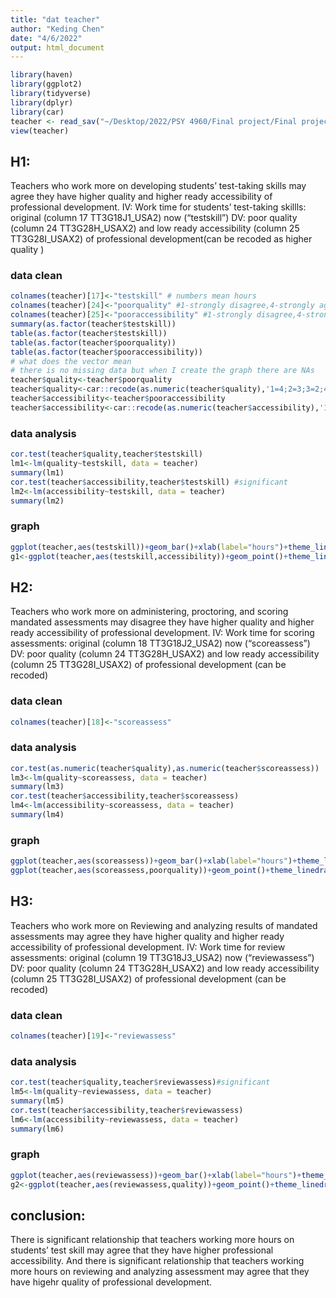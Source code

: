 ```yaml
---
title: "dat teacher"
author: "Keding Chen"
date: "4/6/2022"
output: html_document
---
```

```r
library(haven)
library(ggplot2)
library(tidyverse)
library(dplyr)
library(car)
teacher <- read_sav("~/Desktop/2022/PSY 4960/Final project/Final project-Keding/TeacherData.sav")
view(teacher)

```

## H1: 
Teachers who work more on developing students' test-taking skills may agree they have higher quality and higher ready accessibility of professional development. 
IV: Work time for students' test-taking skillls: original (column 17 TT3G18J1_USA2) now ("testskill")
DV: poor quality (column 24 TT3G28H_USAX2) and low ready accessibility (column 25 TT3G28I_USAX2) of professional development(can be recoded as higher quality )

### data clean
```r

colnames(teacher)[17]<-"testskill" # numbers mean hours
colnames(teacher)[24]<-"poorquality" #1-strongly disagree,4-strongly agree
colnames(teacher)[25]<-"pooraccessibility" #1-strongly disagree,4-strongly agree
summary(as.factor(teacher$testskill))
table(as.factor(teacher$testskill))
table(as.factor(teacher$poorquality))
table(as.factor(teacher$pooraccessibility))
# what does the vector mean
# there is no missing data but when I create the graph there are NAs
teacher$quality<-teacher$poorquality
teacher$quality<-car::recode(as.numeric(teacher$quality),'1=4;2=3;3=2;4=1')
teacher$accessibility<-teacher$pooraccessibility
teacher$accessibility<-car::recode(as.numeric(teacher$accessibility),'1=4;2=3;3=2;4=1')


```

### data analysis
```r
cor.test(teacher$quality,teacher$testskill)
lm1<-lm(quality~testskill, data = teacher)
summary(lm1)
cor.test(teacher$accessibility,teacher$testskill) #significant 
lm2<-lm(accessibility~testskill, data = teacher)
summary(lm2)

```

### graph
```r
ggplot(teacher,aes(testskill))+geom_bar()+xlab(label="hours")+theme_linedraw()+facet_wrap(~as.factor(quality))
g1<-ggplot(teacher,aes(testskill,accessibility))+geom_point()+theme_linedraw()+xlab(label="hours on students' test skill")+ylab(label="accessibility")+geom_smooth(method="lm")
```

## H2:
Teachers who work more on administering, proctoring, and scoring mandated assessments may disagree they have higher quality and higher ready accessibility of professional development. 
IV: Work time for scoring assessments: original (column 18 TT3G18J2_USA2) now ("scoreassess")
DV: poor quality (column 24 TT3G28H_USAX2) and low ready accessibility (column 25 TT3G28I_USAX2) of professional development (can be recoded)

### data clean
```r
colnames(teacher)[18]<-"scoreassess"

```

### data analysis
```r
cor.test(as.numeric(teacher$quality),as.numeric(teacher$scoreassess))
lm3<-lm(quality~scoreassess, data = teacher)
summary(lm3)
cor.test(teacher$accessibility,teacher$scoreassess)
lm4<-lm(accessibility~scoreassess, data = teacher)
summary(lm4)
```

### graph
```r
ggplot(teacher,aes(scoreassess))+geom_bar()+xlab(label="hours")+theme_linedraw()+facet_wrap(~as.factor(poorquality))
ggplot(teacher,aes(scoreassess,poorquality))+geom_point()+theme_linedraw()+xlab(label="hours")+ylab(label="agreeness")+geom_smooth(method="lm")
```

## H3:
Teachers who work more on Reviewing and analyzing results of mandated assessments may agree they have higher quality and higher ready accessibility of professional development. 
IV: Work time for review assessments: original (column 19 TT3G18J3_USA2) now ("reviewassess")
DV: poor quality (column 24 TT3G28H_USAX2) and low ready accessibility (column 25 TT3G28I_USAX2) of professional development (can be recoded)

### data clean
```r
colnames(teacher)[19]<-"reviewassess"
```

### data analysis
```r
cor.test(teacher$quality,teacher$reviewassess)#significant
lm5<-lm(quality~reviewassess, data = teacher)
summary(lm5)
cor.test(teacher$accessibility,teacher$reviewassess)
lm6<-lm(accessibility~reviewassess, data = teacher)
summary(lm6)
```

### graph
```r
ggplot(teacher,aes(reviewassess))+geom_bar()+xlab(label="hours")+theme_linedraw()+facet_wrap(~as.factor(quality))
g2<-ggplot(teacher,aes(reviewassess,quality))+geom_point()+theme_linedraw()+xlab(label="hours on reviewing")+ylab(label="quality")+geom_smooth(method="lm")
```

## conclusion:
There is significant relationship that teachers working more hours on students' test skill may agree that they have higher professional accessibility. And there is significant relationship that teachers working more hours on reviewing and analyzing assessment may agree that they have higehr quality of professional development.
